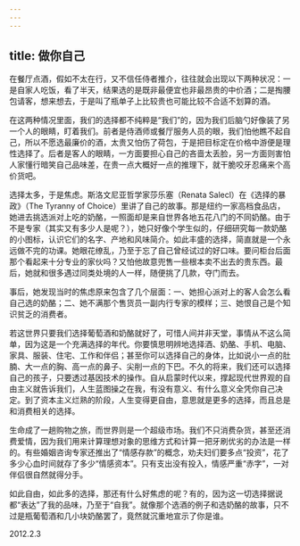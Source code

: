 ```yaml
---
---
---
```

title: 做你自己
---




在餐厅点酒，假如不太在行，又不信任侍者推介，往往就会出现以下两种状况：一是自家人吃饭，看了半天，结果选的是既非最便宜也非最昂贵的中价酒；二是掏腰包请客，想来想去，于是叫了瓶单子上比较贵也可能比较不合适不划算的酒。

在这两种情况里面，我们的选择都不纯粹是“我们”的，因为我们后脑勺好像装了另一个人的眼睛，盯着我们。前者是侍酒师或餐厅服务人员的眼，我们怕他瞧不起自己，所以不愿选最廉价的酒，太贵又怕伤了荷包，于是把目标定在价格中游便是理性选择了。后者是客人的眼睛，一方面要担心自己的吝啬太丢脸，另一方面则害怕人家懂行暗笑自己品味差，在贵一点大概好一点的推理下，就干脆咬牙忍痛来个高价货吧。

选择太多，于是焦虑。斯洛文尼亚哲学家莎乐塞（Renata Salecl）在《选择的暴政》（The Tyranny of Choice）里讲了自己的故事。那是纽约一家高档食品店，她进去挑选派对上吃的奶酪，一照面却是来自世界各地五花八门的不同奶酪。由于不是专家（其实又有多少人是呢？），她只好像个学生似的，仔细研究每一款奶酪的小图标，认识它们的名字、产地和风味简介。如此丰盛的选择，简直就是一个永远做不完的功课。她眼花缭乱，乃至于忘了自己曾经试过的好口味。要问柜台后面那个看起来十分专业的家伙吗？又怕他故意兜售一些根本卖不出去的贵东西。最后，她就和很多遇过同类处境的人一样，随便挑了几款，夺门而去。

事后，她发现当时的焦虑原来包含了几个层面：一、她担心派对上的客人会怎么看自己选的奶酪；二、她不满那个售货员一副内行专家的模样；三、她恨自己是个知识贫乏的消费者。

若这世界只要我们选择葡萄酒和奶酪就好了，可惜人间并非天堂，事情从不这么简单，因为这是一个充满选择的年代。你要慎思明辨地选择酒、奶酪、手机、电脑、家具、服装、住宅、工作和伴侣；甚至你可以选择自己的身体，比如说小一点的肚腩、大一点的胸、高一点的鼻子、尖削一点的下巴。不久的将来，我们还可以选择自己的孩子，只要透过基因技术的操作。自从启蒙时代以来，撑起现代世界观的自由主义就告诉我们，人生蓝图操之在我，有没有意义、有什么意义全凭你自己决定。到了资本主义烂熟的阶段，人生变得更自由，意思就是更多的选择，而且总是和消费相关的选择。

生命成了一趟购物之旅，而世界则是一个超级市场。我们不只消费杂货，甚至还消费爱情，因为我们用来计算理想对象的思维方式和计算一把牙刷优劣的办法是一样的。有些婚姻咨询专家还推出了“情感存款”的概念，劝夫妇们要多点“投资”，花了多少心血时间就存了多少“情感资本”。只有支出没有投入，情感严重“赤字”，一对伴侣很自然就得分手。

如此自由，如此多的选择，那还有什么好焦虑的呢？有的，因为这一切选择据说都“表达”了我的品味，乃至于“自我”。就像那个选酒的例子和选奶酪的故事，只不过是瓶葡萄酒和几小块奶酪罢了，竟然就沉重地宣示了你是谁。





2012.2.3